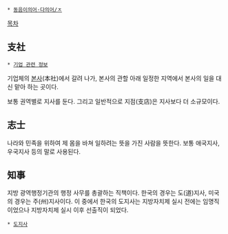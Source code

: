  * [[동음이의어·다의어/ㅈ]]

[[목차]]
== 支社 ==
 * [[기업 관련 정보]]

기업체의 [[본사]](本社)에서 갈려 나가, 본사의 관할 아래 일정한 지역에서 본사의 일을 대신 맡아 하는 곳이다.

보통 권역별로 지사를 둔다. 그리고 일반적으로 지점(支店)은 지사보다 더 소규모이다.

== 志士 ==
나라와 민족을 위하여 제 몸을 바쳐 일하려는 뜻을 가진 사람을 뜻한다. 보통 애국지사, 우국지사 등의 말로 사용된다.

== 知事 ==
지방 광역행정기관의 행정 사무를 총괄하는 직책이다. 한국의 경우는 도(道)지사, 미국의 경우는 주(州)지사이다. 이 중에서 한국의 도지사는 지방자치제 실시 전에는 임명직이었으나 지방자치제 실시 이후 선출직이 되었다.

 * [[도지사]]

